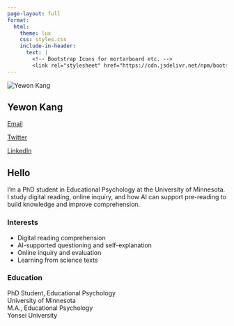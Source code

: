```yaml
---
page-layout: full
format:
  html:
    theme: lux
    css: styles.css
    include-in-header:
      text: |
        <!-- Bootstrap Icons for mortarboard etc. -->
        <link rel="stylesheet" href="https://cdn.jsdelivr.net/npm/bootstrap-icons@1.11.1/font/bootstrap-icons.css">
---
```


<div class="about-me-container">

<!-- 왼쪽 -->
<div class="profile-column">
  <img src="img/yk.jpg" alt="Yewon Kang" class="profile-pic">
  <h2>Yewon Kang</h2>
  
  <div class="contact">
  <p><a href="mailto:kang0504@umn.edu"><i class="bi bi-envelope-fill"></i> Email</a></p>
  <p><a href="https://twitter.com/iamyewonkang" target="_blank"><i class="bi bi-twitter"></i> Twitter</a></p>
  <p><a href="https://linkedin.com/kangyewon" target="_blank"><i class="bi bi-linkedin"></i> LinkedIn</a></p>
  </div>
</div>

<!-- 오른쪽 컬럼: 본문 -->
<div class="content-column">

## Hello
I’m a PhD student in Educational Psychology at the University of Minnesota.  
I study digital reading, online inquiry, and how AI can support pre-reading to build knowledge and improve comprehension.

### Interests
- Digital reading comprehension  
- AI-supported questioning and self-explanation  
- Online inquiry and evaluation  
- Learning from science texts

### Education
<div class="education-element">
  <div class="icon"><i class="bi bi-mortarboard-fill"></i></div>
  <div class="degree">PhD Student, Educational Psychology</div>
  <div class="school">University of Minnesota</div>
</div>


<div class="education-element">
  <div class="icon"><i class="bi bi-mortarboard-fill"></i></div>
  <div class="degree">M.A., Educational Psychology</div>
  <div class="school">Yonsei University</div>
</div>

</div><!-- /content-column -->
</div><!-- /about-me-container -->
